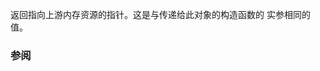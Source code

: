 {{cpp/experimental/pmr/unsynchronized_pool_resource/title|upstream_resource}}
{{cpp/experimental/lib extensions/pmr/unsynchronized_pool_resource/navbar}}
{{dcl begin}}
{{dcl|since=libfund_ts | 1=
memory_resource* upstream_resource() const;
}}
{{dcl end}}

返回指向上游内存资源的指针。这是与传递给此对象的构造函数的 {{tt|upstream}} 实参相同的值。

=== 参阅 ===
{{dsc begin}}
{{dsc inc|cpp/experimental/unsynchronized_pool_resource/dsc constructor}}
{{dsc end}}